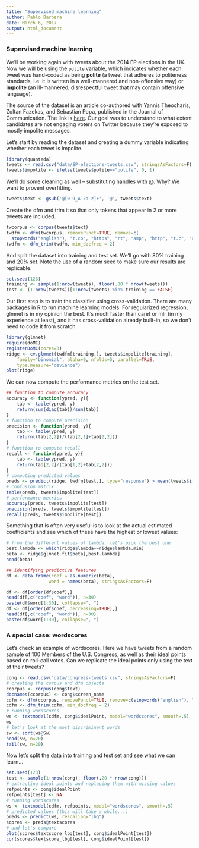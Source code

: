 ```yaml
---
title: "Supervised machine learning"
author: Pablo Barbera
date: March 6, 2017
output: html_document
---
```


### Supervised machine learning

We'll be working again with tweets about the 2014 EP elections in the UK. Now we will be using the `polite` variable, which indicates whether each tweet was hand-coded as being __polite__ (a tweet that adheres to politeness standards, i.e. it is written in a well-mannered and
non-offensive way) or __impolite__ (an ill-mannered, disrespectful tweet that may contain offensive language).

The source of the dataset is an article co-authored with Yannis Theocharis, Zoltan Fazekas, and Sebastian Popa, published in the Journal of Communication. The link is [here](http://onlinelibrary.wiley.com/doi/10.1111/jcom.12259/abstract). Our goal was to understand to what extent candidates are not engaging voters on Twitter because they're exposed to mostly impolite messages.

Let's start by reading the dataset and creating a dummy variable indicating whether each tweet is impolite.

```r
library(quanteda)
tweets <- read.csv("data/EP-elections-tweets.csv", stringsAsFactors=F)
tweets$impolite <- ifelse(tweets$polite=="polite", 0, 1)
```

We'll do some cleaning as well -- substituting handles with @. Why? We want to provent overfitting.
```r
tweets$text <- gsub('@[0-9_A-Za-z]+', '@', tweets$text)
```

Create the dfm and trim it so that only tokens that appear in 2 or more tweets are included.
```r
twcorpus <- corpus(tweets$text)
twdfm <- dfm(twcorpus, removePunct=TRUE, remove=c(
  stopwords("english"), "t.co", "https", "rt", "amp", "http", "t.c", "can"))
twdfm <- dfm_trim(twdfm, min_docfreq = 2)
```

And split the dataset into training and test set. We'll go with 80% training and 20% set. Note the use of a random seed to make sure our results are replicable.
```r
set.seed(123)
training <- sample(1:nrow(tweets), floor(.80 * nrow(tweets)))
test <- (1:nrow(tweets))[1:nrow(tweets) %in% training == FALSE]
```

Our first step is to train the classifier using cross-validation. There are many packages in R to run machine learning models. For regularized regression, glmnet is in my opinion the best. It's much faster than caret or mlr (in my experience at least), and it has cross-validation already built-in, so we don't need to code it from scratch.

```r
library(glmnet)
require(doMC)
registerDoMC(cores=3)
ridge <- cv.glmnet(twdfm[training,], tweets$impolite[training], 
	family="binomial", alpha=0, nfolds=5, parallel=TRUE,
	type.measure="deviance")
plot(ridge)
```

We can now compute the performance metrics on the test set.
```r
## function to compute accuracy
accuracy <- function(ypred, y){
	tab <- table(ypred, y)
	return(sum(diag(tab))/sum(tab))
}
# function to compute precision
precision <- function(ypred, y){
	tab <- table(ypred, y)
	return((tab[2,2])/(tab[2,1]+tab[2,2]))
}
# function to compute recall
recall <- function(ypred, y){
	tab <- table(ypred, y)
	return(tab[2,2]/(tab[1,2]+tab[2,2]))
}
# computing predicted values
preds <- predict(ridge, twdfm[test,], type="response") > mean(tweets$impolite[test])
# confusion matrix
table(preds, tweets$impolite[test])
# performance metrics
accuracy(preds, tweets$impolite[test])
precision(preds, tweets$impolite[test])
recall(preds, tweets$impolite[test])
```

Something that is often very useful is to look at the actual estimated coefficients and see which of these have the highest or lowest values:

```r
# from the different values of lambda, let's pick the best one
best.lambda <- which(ridge$lambda==ridge$lambda.min)
beta <- ridge$glmnet.fit$beta[,best.lambda]
head(beta)

## identifying predictive features
df <- data.frame(coef = as.numeric(beta),
				word = names(beta), stringsAsFactors=F)

df <- df[order(df$coef),]
head(df[,c("coef", "word")], n=30)
paste(df$word[1:30], collapse=", ")
df <- df[order(df$coef, decreasing=TRUE),]
head(df[,c("coef", "word")], n=30)
paste(df$word[1:30], collapse=", ")
```

### A special case: wordscores

Let's check an example of wordscores. Here we have tweets from a random sample of 100 Members of the U.S. Congress, as well as their ideal points based on roll-call votes. Can we replicate the ideal points only using the text of their tweets?

```r
cong <- read.csv("data/congress-tweets.csv", stringsAsFactors=F)
# creating the corpus and dfm objects
ccorpus <- corpus(cong$text)
docnames(ccorpus) <- cong$screen_name
cdfm <- dfm(ccorpus, removePunct=TRUE, remove=c(stopwords("english"), "t.co", "https", "rt", "amp", "http", "t.c", "can"))
cdfm <- dfm_trim(cdfm, min_docfreq = 2)
# running wordscores
ws <- textmodel(cdfm, cong$idealPoint, model="wordscores", smooth=.5)
ws
# let's look at the most discriminant words
sw <- sort(ws@Sw)
head(sw, n=20)
tail(sw, n=20)
```

Now let's split the data into training and test set and see what we can learn...

```r
set.seed(123)
test <- sample(1:nrow(cong), floor(.20 * nrow(cong)))
# extracting ideal points and replacing them with missing values
refpoints <- cong$idealPoint
refpoints[test] <- NA
# running wordscores
ws <- textmodel(cdfm, refpoints, model="wordscores", smooth=.5)
# predicted values (this will take a while...)
preds <- predict(ws, rescaling="lbg")
scores <- preds@textscores
# and let's compare
plot(scores$textscore_lbg[test], cong$idealPoint[test])
cor(scores$textscore_lbg[test], cong$idealPoint[test])
```


